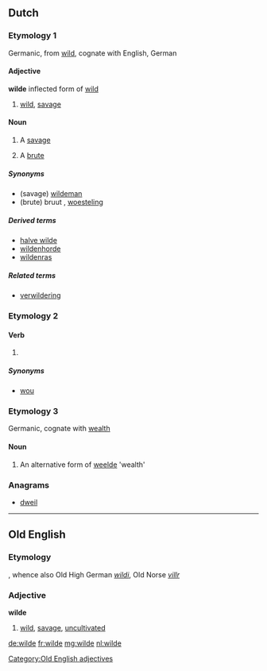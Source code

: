 {{also|Wilde}}
==Dutch==

===Etymology 1===
Germanic, from [[wild]], cognate with English, German

====Adjective====
'''wilde''' inflected form of [[wild]]

# [[wild]], [[savage]]

====Noun====
{{nl-noun|g|wilden|wildetje}} {{m|f}}

# {{literally}} A [[savage]]
# {{figuratively}} A [[brute]]

=====Synonyms=====
* (savage) [[wildeman]] {{m}}
* (brute) bruut {{m}}, [[woesteling]] {{m}}

=====Derived terms=====
* [[halve wilde]] {{m}}
* [[wildenhorde]] {{m|f}}
* [[wildenras]] {{n}}

=====Related terms=====
* [[verwildering]]

===Etymology 2===

====Verb====
{{head|nl}}

# {{nl-verb-form|n=sg|t=past|m=ind+subj|willen}}

=====Synonyms=====
* [[wou]]

===Etymology 3===
Germanic, cognate with [[wealth]]

====Noun====
{{nl-noun|g|wilden|wildetje}} {{m|f}}

# An alternative form of [[weelde]] 'wealth'

===Anagrams===
* [[dweil#Dutch|dweil]]

----

==Old English==

===Etymology===
{{proto|gem-pro|wilþijaz|lang=ang}}, whence also Old High German ''[[wildi]]'', Old Norse ''[[villr]]''

===Adjective===
'''wilde'''

# [[wild]], [[savage]], [[uncultivated]]

[[Category:Old English adjectives]]

[[de:wilde]]
[[fr:wilde]]
[[mg:wilde]]
[[nl:wilde]]